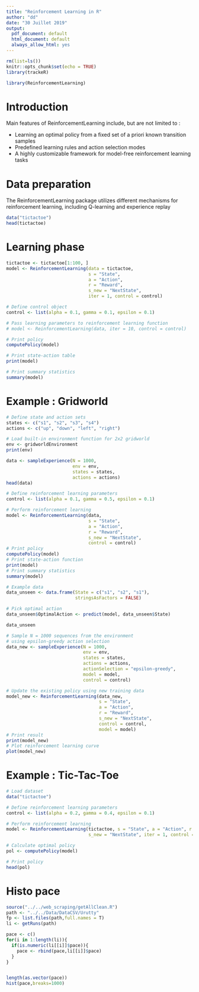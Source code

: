 ```yaml
---
title: "Reinforcement Learning in R"
author: "dd"
date: "30 Juillet 2019"
output:
  pdf_document: default
  html_document: default
  always_allow_html: yes
---
```


```r
rm(list=ls())
knitr::opts_chunk$set(echo = TRUE)
library(trackeR)

library(ReinforcementLearning)
```

# Introduction

Main features of ReinforcementLearning include, but are not limited to :

+ Learning an optimal policy from a fixed set of a priori known transition samples
+ Predefined learning rules and action selection modes
+ A highly customizable framework for model-free reinforcement learning tasks

# Data preparation

The ReinforcementLearning package utilizes different mechanisms for reinforcement learning, including Q-learning and experience replay

```r
data("tictactoe")
head(tictactoe)
```

# Learning phase
```r
tictactoe <- tictactoe[1:100, ]
model <- ReinforcementLearning(data = tictactoe,
                               s = "State",
                               a = "Action",
                               r = "Reward",
                               s_new = "NextState",
                               iter = 1, control = control)

# Define control object
control <- list(alpha = 0.1, gamma = 0.1, epsilon = 0.1)

# Pass learning parameters to reinforcement learning function
# model <- ReinforcementLearning(data, iter = 10, control = control)

# Print policy
computePolicy(model)

# Print state-action table
print(model)

# Print summary statistics
summary(model)
```

# Example : Gridworld

```r
# Define state and action sets
states <- c("s1", "s2", "s3", "s4")
actions <- c("up", "down", "left", "right")

# Load built-in environment function for 2x2 gridworld 
env <- gridworldEnvironment
print(env)

data <- sampleExperience(N = 1000, 
                         env = env, 
                         states = states, 
                         actions = actions)
head(data)

# Define reinforcement learning parameters
control <- list(alpha = 0.1, gamma = 0.5, epsilon = 0.1)

# Perform reinforcement learning
model <- ReinforcementLearning(data, 
                               s = "State", 
                               a = "Action", 
                               r = "Reward", 
                               s_new = "NextState", 
                               control = control)
# Print policy
computePolicy(model)
# Print state-action function
print(model)
# Print summary statistics
summary(model)
```

```r
# Example data
data_unseen <- data.frame(State = c("s1", "s2", "s1"), 
                          stringsAsFactors = FALSE)

# Pick optimal action
data_unseen$OptimalAction <- predict(model, data_unseen$State)

data_unseen

# Sample N = 1000 sequences from the environment
# using epsilon-greedy action selection
data_new <- sampleExperience(N = 1000, 
                             env = env, 
                             states = states, 
                             actions = actions, 
                             actionSelection = "epsilon-greedy",
                             model = model, 
                             control = control)

# Update the existing policy using new training data
model_new <- ReinforcementLearning(data_new, 
                                   s = "State", 
                                   a = "Action", 
                                   r = "Reward", 
                                   s_new = "NextState", 
                                   control = control,
                                   model = model)
# Print result
print(model_new)
# Plot reinforcement learning curve
plot(model_new)
```

# Example : Tic-Tac-Toe

```r
# Load dataset
data("tictactoe")

# Define reinforcement learning parameters
control <- list(alpha = 0.2, gamma = 0.4, epsilon = 0.1)

# Perform reinforcement learning
model <- ReinforcementLearning(tictactoe, s = "State", a = "Action", r = "Reward", 
                               s_new = "NextState", iter = 1, control = control)

# Calculate optimal policy
pol <- computePolicy(model)

# Print policy
head(pol)

```

# Histo pace 

```r
source("../../web_scraping/getAllClean.R")
path <- "../../Data/DataCSV/Urutty"
fp <- list.files(path,full.names = T)
li <- getRuns(path)
```

```r
pace <- c()
for(i in 1:length(li)){
  if(is.numeric(li[[i]]$pace)){
    pace <- rbind(pace,li[[i]]$pace)
  }
}


length(as.vector(pace))
hist(pace,breaks=1000)
```
















